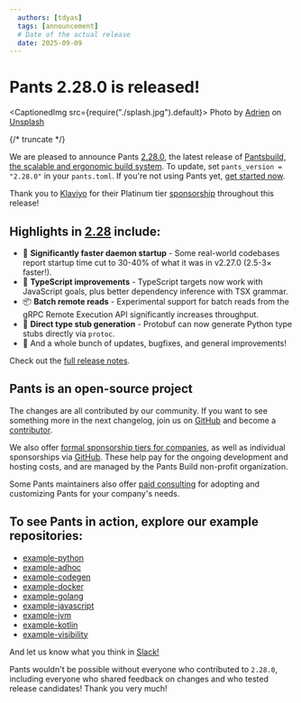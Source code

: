 ```yaml
---
  authors: [tdyas]
  tags: [announcement]
  # Date of the actual release
  date: 2025-09-09
---
```


# Pants 2.28.0 is released!

<CaptionedImg src={require("./splash.jpg").default}>
  Photo by [Adrien](https://unsplash.com/@add_rien_20) on
  [Unsplash](https://unsplash.com/photos/a-man-riding-a-bike-down-a-street-z2wYBRTck-g)
</CaptionedImg>

{/* truncate */}

We are pleased to announce Pants [2.28.0](https://github.com/pantsbuild/pants/blob/2.28.x/docs/notes/2.28.x.md), the latest release of [Pantsbuild, the scalable and ergonomic build system](https://www.pantsbuild.org/). To update, set `pants_version = "2.28.0"` in your `pants.toml`. If you're not using Pants yet, [get started now](https://www.pantsbuild.org/2.28/docs/getting-started).

Thank you to [Klaviyo](https://www.klaviyo.com/) for their Platinum tier [sponsorship](https://www.pantsbuild.org/sponsors) throughout this release!

## Highlights in [2.28](https://github.com/pantsbuild/pants/blob/2.28.x/docs/notes/2.28.x.md) include:

- 🚀 **Significantly faster daemon startup** - Some real-world codebases report startup time cut to 30-40% of what it was in v2.27.0 (2.5-3× faster!).
- 🎯 **TypeScript improvements** - TypeScript targets now work with JavaScript goals, plus better dependency inference with TSX grammar.
- 📦 **Batch remote reads** - Experimental support for batch reads from the gRPC Remote Execution API significantly increases throughput.
- 🐍 **Direct type stub generation** - Protobuf can now generate Python type stubs directly via `protoc`.
- 🐞 And a whole bunch of updates, bugfixes, and general improvements!

Check out the [full release notes](https://github.com/pantsbuild/pants/blob/2.28.x/docs/notes/2.28.x.md).

## Pants is an open-source project

The changes are all contributed by our community. If you want to see something more in the next changelog, join us on [GitHub](https://github.com/pantsbuild/pants) and become a [contributor](https://www.pantsbuild.org/stable/docs/contributions).

We also offer [formal sponsorship tiers for companies](https://www.pantsbuild.org/sponsorship), as well as individual sponsorships via [GitHub](https://github.com/sponsors/pantsbuild). These help pay for the ongoing development and hosting costs, and are managed by the Pants Build non-profit organization.

Some Pants maintainers also offer [paid consulting](https://www.pantsbuild.org/spotlight/service-providers) for adopting and customizing Pants for your company's needs.

## To see Pants in action, explore our example repositories:

- [example-python](https://github.com/pantsbuild/example-python)
- [example-adhoc](https://github.com/pantsbuild/example-adhoc/)
- [example-codegen](https://github.com/pantsbuild/example-codegen)
- [example-docker](https://github.com/pantsbuild/example-docker)
- [example-golang](https://github.com/pantsbuild/example-golang)
- [example-javascript](https://github.com/pantsbuild/example-javascript)
- [example-jvm](https://github.com/pantsbuild/example-jvm)
- [example-kotlin](https://github.com/pantsbuild/example-kotlin)
- [example-visibility](https://github.com/pantsbuild/example-visibility)

And let us know what you think in [Slack!](https://www.pantsbuild.org/community/getting-help)

Pants wouldn't be possible without everyone who contributed to `2.28.0`, including everyone who shared feedback on changes and who tested release candidates! Thank you very much!
